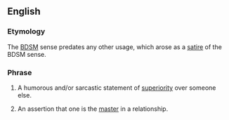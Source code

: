 ==English==
===Etymology===
The [[BDSM]] sense predates any other usage, which arose as a [[satire]] of the BDSM sense.

===Phrase===
#A humorous and/or sarcastic statement of [[superiority]] over someone else.
#{{BDSM}} An assertion that one is the [[master]] in a relationship.